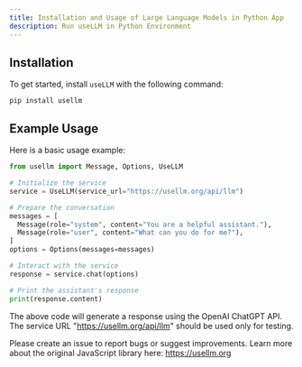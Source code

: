 ```yaml
---
title: Installation and Usage of Large Language Models in Python App 
description: Run useLLM in Python Environment 
---
```


## Installation

To get started, install `useLLM` with the following command:

```
pip install usellm
```


## Example Usage 

Here is a basic usage example:

```python
from usellm import Message, Options, UseLLM

# Initialize the service
service = UseLLM(service_url="https://usellm.org/api/llm")

# Prepare the conversation
messages = [
  Message(role="system", content="You are a helpful assistant."),
  Message(role="user", content="What can you do for me?"),
]
options = Options(messages=messages)

# Interact with the service
response = service.chat(options)

# Print the assistant's response
print(response.content)
```


The above code will generate a response using the OpenAI ChatGPT API. The service URL "https://usellm.org/api/llm" should be used only for testing.

Please create an issue to report bugs or suggest improvements. Learn more about the original JavaScript library here: https://usellm.org